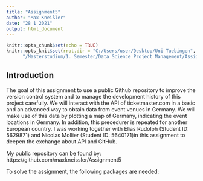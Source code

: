 ```yaml
---
title: "Assignment5"
author: "Max Kneißler"
date: "28 1 2021"
output: html_document
---
```


```r
knitr::opts_chunk$set(echo = TRUE)
knitr::opts_knit$set(rrot.dir = "C:/Users/user/Desktop/Uni Tuebingen",
      "/Masterstudium/1. Semester/Data Science Project Management/Assignment5")
```

## Introduction

The goal of this assignment to use a public Github repository to improve the
version control system and to manage the development history of this project
carefully. We will interact with the API of ticketmaster.com in a basic and an
advanced way to obtain data from event venues in Germany. We will make use of
this data by plotting a map of Germany, indicating the event locations in
Germany. In addition, this precedurer is repeated for another European country.
I was working together with Elias Rudolph (Student ID: 5629871) and Nicolas 
Mollier (Student ID: 5640171)in this assignment to deepen the exchange about 
API and GitHub.

My public repository can be found by:
https://github.com/maxkneissler/Assignment5

To solve the assignment, the following packages are needed: